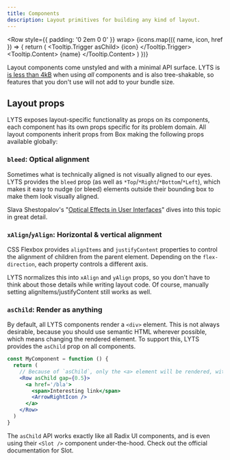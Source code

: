 ```yaml
---
title: Components
description: Layout primitives for building any kind of layout.
---
```



<Row style={{ padding: '0 2em 0 0' }} wrap>
  {icons.map(({ name, icon, href }) => {
    return (
      <Tooltip delayDuration={0} key={name}>
        <Link href={href} passHref>
          <Tooltip.Trigger asChild>
            <a aria-label={name}>{icon}</a>
          </Tooltip.Trigger>
        </Link>
        <Tooltip.Content>
          {name}
        </Tooltip.Content>
      </Tooltip>
    )
  })}
</Row>

Layout components come unstyled and with a minimal API surface. LYTS is [is less than 4kB](https://bundlephobia.com/package/@christiankaindl/lyts@1.0.0-alpha.10) when using *all* components and is also tree-shakable, so features that you don't use will not add to your bundle size.

## Layout props

LYTS exposes layout-specific functionality as props on its components, each component has its own props specific for its problem domain. All layout components inherit props from <Link href='/components/box'><a>Box</a></Link> making the following props available globally:

### `bleed`: Optical alignment

Sometimes what is technically aligned is not visually aligned to our eyes. LYTS provides the `bleed` prop (as well as `*Top`/`*Right`/`*Bottom`/`*Left`), which makes it easy to nudge (or bleed) elements outside their bounding box to make them look visually aligned.

Slava Shestopalov's "[Optical Effects in User Interfaces](https://medium.muz.li/optical-effects-9fca82b4cd9a)" dives into this topic in great detail.

### `xAlign`/`yAlign`: Horizontal & vertical alignment

CSS Flexbox provides `alignItems` and `justifyContent` properties to control the alignment of children from the parent element. Depending on the `flex-direction`, each property controls a different axis.

LYTS normalizes this into `xAlign` and `yAlign` props, so you don't have to think about those details while writing layout code. Of course, manually setting alignItems/justifyContent still works as well.

### `asChild`: Render as anything

By default, all LYTS components render a `<div>` element. This is not always desirable, because you should use semantic HTML wherever possible, which means changing the rendered element. To support this, LYTS provides the `asChild` prop on all components.

```jsx
const MyComponent = function () {
  return (
    // Because of `asChild`, only the <a> element will be rendered, without an additionl wrapping div.
    <Row asChild gap={0.5}>
      <a href='/bla'>
        <span>Interesting link</span>
        <ArrowRightIcon />
      </a>
    </Row>
  )
}
```

The `asChild` API works exactly like all Radix UI components, and is even using their `<Slot />` component under-the-hood. Check out the <Link href='https://www.radix-ui.com/docs/primitives/utilities/slot'>official documentation for Slot</Link>.
